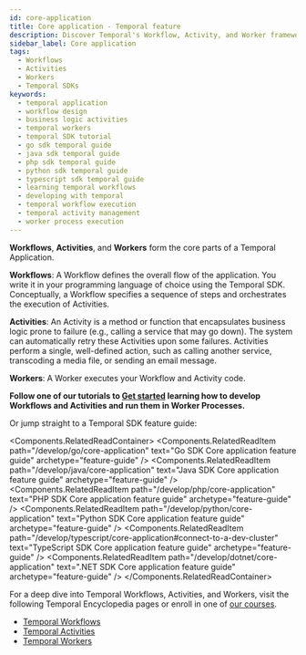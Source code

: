 ```yaml
---
id: core-application
title: Core application - Temporal feature
description: Discover Temporal's Workflow, Activity, and Worker framework; orchestrate steps, encapsulate business logic, and execute code efficiently using the Temporal SDK in your favorite language.
sidebar_label: Core application
tags:
  - Workflows
  - Activities
  - Workers
  - Temporal SDKs
keywords:
  - temporal application
  - workflow design
  - business logic activities
  - temporal workers
  - temporal SDK tutorial
  - go sdk temporal guide
  - java sdk temporal guide
  - php sdk temporal guide
  - python sdk temporal guide
  - typescript sdk temporal guide
  - learning temporal workflows
  - developing with temporal
  - temporal workflow execution
  - temporal activity management
  - worker process execution
---
```



**Workflows**, **Activities**, and **Workers** form the core parts of a Temporal Application.

**Workflows**: A Workflow defines the overall flow of the application.
You write it in your programming language of choice using the Temporal SDK.
Conceptually, a Workflow specifies a sequence of steps and orchestrates the execution of Activities.

**Activities**: An Activity is a method or function that encapsulates business logic prone to failure (e.g., calling a service that may go down).
The system can automatically retry these Activities upon some failures.
Activities perform a single, well-defined action, such as calling another service, transcoding a media file, or sending an email message.

**Workers**: A Worker executes your Workflow and Activity code.

**Follow one of our tutorials to [Get started](https://learn.temporal.io/getting_started/) learning how to develop Workflows and Activities and run them in Worker Processes.**

Or jump straight to a Temporal SDK feature guide:

<Components.RelatedReadContainer>
  <Components.RelatedReadItem path="/develop/go/core-application" text="Go SDK Core application feature guide" archetype="feature-guide" />
  <Components.RelatedReadItem path="/develop/java/core-application" text="Java SDK Core application feature guide" archetype="feature-guide" />
  <Components.RelatedReadItem path="/develop/php/core-application" text="PHP SDK Core application feature guide" archetype="feature-guide" />
  <Components.RelatedReadItem path="/develop/python/core-application" text="Python SDK Core application feature guide" archetype="feature-guide" />
  <Components.RelatedReadItem path="/develop/typescript/core-application#connect-to-a-dev-cluster" text="TypeScript SDK Core application feature guide" archetype="feature-guide" />
  <Components.RelatedReadItem path="/develop/dotnet/core-application" text=".NET SDK Core application feature guide" archetype="feature-guide" />
</Components.RelatedReadContainer>

For a deep dive into Temporal Workflows, Activities, and Workers, visit the following Temporal Encyclopedia pages or enroll in one of [our courses](https://learn.temporal.io/courses/).

- [Temporal Workflows](/workflows)
- [Temporal Activities](/activities)
- [Temporal Workers](/workers)
